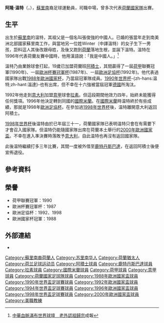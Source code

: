 {{noteTA
|G1=Football
|G2=UEFA
|G3=意甲
|T=zh-hans:阿隆·温特; zh-hk:艾朗·雲達;
|1=zh-hans:温特; zh-hk:雲達;
|2=zh-hans:阿隆; zh-hk:艾朗;
}}
{{Football player infobox
| image= [[File:Aron_Winter.jpg|220px]]
| playername= 阿隆·温特<br />''Aron Winter''
| fullname= Aron Winter
| dateofbirth = {{birth date and age|1967|03|01}}
| cityofbirth = [[帕拉马里博|帕拉马里博]]
| countryofbirth = [[蘇里南|蘇里南]]
| height = 
| currentclub = 
| clubnumber = 
| position = [[中場|中場]]
| years = 1985-1992<br>1992-1996<br>1996-1999<br>1999-2003<br>2001-2002
| clubs = [[阿積士|阿積士]]<br>[[拉素體育會|拉素]]<br>[[國際米蘭|國際米蘭]]<br>[[阿積士|阿積士]]<br>→ [[鹿特丹斯巴達|鹿特丹斯巴達]]
| caps(goals) = 187 (46)<br>123 (21)<br>{{0}}76 {{0}}(1)<br>{{0}}51 {{0}}(4)<br>{{0}}32 {{0}}(1)
| nationalyears = 1987-2000
| nationalteam = [[荷蘭國家足球隊|荷蘭]]
| nationalcaps(goals) = {{0}}84 {{0}}(6)
| manageryears1 = 2005–2009  | managerclubs1   = [[阿積士青年隊|阿積士A1]] (助教)
| manageryears2 = 2007–2009  | managerclubs2   = [[阿積士青年隊|阿積士A2]]
| manageryears3 = 2011–2012  | managerclubs3   = [[多倫多FC|多倫多FC]]
| manageryears4 = 2014–      | managerclubs4   = [[荷蘭19歲以下國家足球隊|荷蘭U-19]]
}}
'''阿隆·温特'''（{{lang-nl|'''Aron Mohamed Winter'''}}，{{bd|1967年|3月1日|}}），[[蘇里南|蘇里南]]裔足球運動員，司職中場，曾多次代表[[荷蘭國家足球隊|荷蘭國家隊]]出賽。

==生平==
出生於[[蘇里南|蘇里南]]的温特，其祖父是一個名叫張俊強的中國人。已婚的張當年走到南美洲北部國家蘇里南工作，與當地另一位姓Winter（中譯溫特）的女子生下一男孩，詎料這人其後改跟母姓，及後又跑到[[荷蘭|荷蘭]]落地生根，並誕下溫特。溫特在1996年代表荷蘭友賽中國時，他用漢語說：「我是中國人。」<ref>[http://www.singpao.com/NewsArticle.aspx?NewsID=83343&Lang=tc 中華血脈滿布世界球壇　老外認祖歸宗]{{dead link|date=2018年5月 |bot=InternetArchiveBot |fix-attempted=yes }}成報</ref>

溫特乃由業餘球會打起，19歲已加盟荷蘭班[[阿積士|阿積士]]，其間贏得了一屆[[荷甲|荷甲]]聯賽冠軍(1990年)、一屆[[歐洲杯賽冠軍杯|歐洲杯賽冠軍杯]](1987年)、一屆[[歐洲足協杯|歐洲足協杯]](1992年)。他代表過國家隊出戰[[1988年欧洲足球锦标赛|1988年歐洲國家杯]]，乃當屆冠軍隊成員。[[1990年世界杯|1990年世界杯]]-{zh-hans:温特;zh-hant:溫達}-也有出席，但不幸在十六強被當屆冠軍[[德國國家足球隊|德國]]所淘汰。

1992年他走到[[意大利|意大利]]加盟[[意甲|意甲]]球會[[拉素體育會|拉素]]。但這段期間他效力四年，始終未能獲得任何獎項。1996年他決定轉到同國的[[國際米蘭|國際米蘭]]。在[[國際米蘭|國際米蘭]]時温特終於有些成績，那就是1998年[[歐洲足協杯|歐洲足協杯]]。在參加過[[1998年世界杯|1998年世界杯]]後，温特離開意大利返回阿積士。

[[1998年世界杯|1998年世界杯]]後温特由於已年屆三十一，荷蘭國家隊已表明温特只會在有需要下才會召入國家隊。但温特仍能隨國家隊出席在荷蘭本土舉行的[[2000年歐洲國家盃|2000年歐洲國家盃]]。不幸在進入準決賽時落敗予[[意大利國家足球隊|意大利]]，自此温特也再沒有返回國家隊。

此後温特繼續打多三年比賽，其間一度被外借至[[鹿特丹斯巴達|鹿特丹斯巴達]]，在返回阿積士後便宣佈退役。

==參考資料==
{{reflist}}

==榮譽==
* 荷甲聯賽冠軍：1990
* 歐洲杯賽冠軍杯：1987
* 歐洲足協杯：1992、1998
* 歐洲國家杯冠軍：1988

==外部連結==
{{commons category|Aron Winter}}
* {{wvo|1045}}

{{1998年世界杯足球赛荷兰参赛名单}}
{{2000年欧洲足球锦标赛荷兰参赛名单}}

{{DEFAULTSORT:Winter, Aron}}
[[Category:蘇里南裔荷蘭人|Category:蘇里南裔荷蘭人]]
[[Category:苏里南华人|Category:苏里南华人]]
[[Category:荷蘭猶太人|Category:荷蘭猶太人]]
[[Category:荷兰足球运动员|Category:荷兰足球运动员]]
[[Category:阿積士球員|Category:阿積士球員]]
[[Category:鹿特丹斯巴達球員|Category:鹿特丹斯巴達球員]]
[[Category:拉素球員|Category:拉素球員]]
[[Category:國際米蘭球員|Category:國際米蘭球員]]
[[Category:荷甲球員|Category:荷甲球員]]
[[Category:意甲球員|Category:意甲球員]]
[[Category:荷蘭國家足球隊球員|Category:荷蘭國家足球隊球員]]
[[Category:1988年歐洲國家盃球員|Category:1988年歐洲國家盃球員]]
[[Category:1990年世界盃足球賽球員|Category:1990年世界盃足球賽球員]]
[[Category:1992年歐洲國家盃球員|Category:1992年歐洲國家盃球員]]
[[Category:1994年世界盃足球賽球員|Category:1994年世界盃足球賽球員]]
[[Category:1996年歐洲國家盃球員|Category:1996年歐洲國家盃球員]]
[[Category:1998年世界盃足球賽球員|Category:1998年世界盃足球賽球員]]
[[Category:2000年歐洲國家盃球員|Category:2000年歐洲國家盃球員]]
[[Category:美職教練|Category:美職教練]]